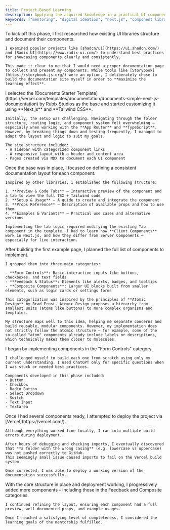 ```yaml
---
title: Project-Based Learning
description: Applying the acquired knowledge in a practical UI component documentation project.
keywords: ["mentoring", "digital ideation", "next.js", "component library", "ui development", "documents", "javascript", "react"]
---
```


<Step>

  <StepItem title="Defining the Documentation Strategy">
    To kick off this phase, I first researched how existing UI libraries structure and document their components.  
    
    I examined popular projects like [shadcn/ui](https://ui.shadcn.com/) and [Radix UI](https://www.radix-ui.com/) to understand best practices for showcasing components clearly and consistently.

    This made it clear to me that I would need a proper documentation page to collect and present my components. While tools like [Storybook](https://storybook.js.org/) were an option, I deliberately chose to build the documentation site myself in order to **maximize the learning effect**.
  </StepItem>

  <StepItem title="Setting Up the Documentation Website">
    I selected the [Documents Starter Template](https://vercel.com/templates/documentation/documents-simple-next-js-documentation) by Rubix Studios as the base and started customizing it using **Next.js** and **Tailwind CSS**.

    Initially, the setup was challenging. Navigating through the folder structure, routing logic, and component system felt overwhelming – especially when working with the **App Router** and **TypeScript**.  
    However, by breaking things down and testing frequently, I managed to adapt the layout and logic to suit my goals.

    The site structure included:
    - A sidebar with categorized component links
    - A responsive layout with a header and content area
    - Pages created via MDX to document each UI component
  </StepItem>

  <StepItem title="Designing the Page Layout for Components">
    Once the base was in place, I focused on defining a consistent documentation layout for each component.  
    
    Inspired by other libraries, I established the following structure:

    1. **Preview & Code Tabs** – Interactive preview of the component and a tab to view the full TSX + Tailwind code  
    2. **Setup & Usage** – A guide to create and integrate the component  
    3. **Props Reference** – Description of available props and how to use them  
    4. **Examples & Variants** – Practical use cases and alternative versions

    Implementing the tab logic required modifying the existing Tab component in the template. I had to learn how **Client Components** work in Next.js, and how they differ from Server Components – especially for live interaction.
  </StepItem>

  <StepItem title="Choosing and Categorizing Components">
    After building the first example page, I planned the full list of components to implement.  
    
    I grouped them into three main categories:

    - **Form Controls**: Basic interactive inputs like buttons, checkboxes, and text fields  
    - **Feedback & Status**: Elements like alerts, badges, and tooltips  
    - **Composite Components**: Larger UI blocks built from smaller elements, such as login cards or settings forms

    This categorization was inspired by the principles of **Atomic Design** by Brad Frost. Atomic Design proposes a hierarchy from smallest units (atoms like buttons) to more complex organisms and templates.  
    
    My structure maps well to this idea, helping me separate concerns and build reusable, modular components. However, my implementation does not strictly follow the atomic structure – for example, some of the so-called "atom" components already include labels or descriptions, which technically makes them closer to molecules.
  </StepItem>

  <StepItem title="Developing the Form Control Components">
    I began by implementing components in the "Form Controls" category.  
    
    I challenged myself to build each one from scratch using only my current understanding. I used ChatGPT only for specific questions when I was stuck or needed best practices.

    Components developed in this phase included:
    - Button  
    - Checkbox  
    - Radio Button  
    - Select Dropdown  
    - Switch  
    - Text Input  
    - Textarea  
  </StepItem>

  <StepItem title="Deploying the Documentation with Vercel">
    Once I had several components ready, I attempted to deploy the project via [Vercel](https://vercel.com/).  
    
    Although everything worked fine locally, I ran into multiple build errors during deployment.

    After hours of debugging and checking imports, I eventually discovered that **a folder with the wrong casing** (e.g. lowercase vs uppercase) was not pushed correctly to GitHub.  
    This seemingly small issue caused imports to fail on the Vercel build system.

    Once corrected, I was able to deploy a working version of the documentation successfully.
  </StepItem>

  <StepItem title="Finalizing the Component Library">
    With the core structure in place and deployment working, I progressively added more components – including those in the Feedback and Composite categories.

    I continued refining the layout, ensuring each component had a full preview, well-documented props, and example usages.  
    
    Once I reached a satisfying level of completeness, I considered the learning goals of the mentorship fulfilled.
  </StepItem>

</Step>
